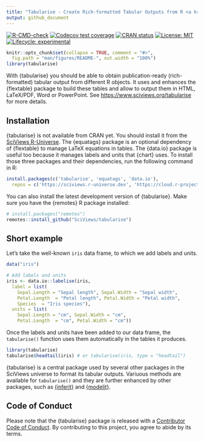 ```yaml
---
title: "Tabularise - Create Rich-formatted Tabular Outputs from R <a href='https://www.sciviews.org/tabularise'><img src='man/figures/logo.png' alt='tabularise website' align='right' height='139'/></a>"
output: github_document
---
```


<!-- Do not edit the README.md file directly. It is generated from README.Rmd. -->

<!-- badges: start -->

[![R-CMD-check](https://github.com/SciViews/tabularise/actions/workflows/R-CMD-check.yaml/badge.svg)](https://github.com/SciViews/tabularise/actions/workflows/R-CMD-check.yaml) [![Codecov test coverage](https://codecov.io/gh/SciViews/tabularise/branch/main/graph/badge.svg)](https://app.codecov.io/gh/SciViews/tabularise?branch=main) [![CRAN status](https://www.r-pkg.org/badges/version/tabularise)](https://CRAN.R-project.org/package=tabularise) [![License: MIT](https://img.shields.io/badge/License-MIT-yellow.svg)](https://opensource.org/licenses/MIT) [![Lifecycle: experimental](https://img.shields.io/badge/lifecycle-experimental-orange.svg)](https://lifecycle.r-lib.org/articles/stages.html#experimental)

<!-- badges: end -->

```r
knitr::opts_chunk$set(collapse = TRUE, comment = "#>",
  fig.path = "man/figures/README-", out.width = "100%")
library(tabularise)
```

With {tabularise} you should be able to obtain publication-ready (rich-formatted) tabular output from different R objects. It uses and enhances the {flextable} package to build these tables and allow to output them in HTML, LaTeX/PDF, Word or PowerPoint. See <https://www.sciviews.org/tabularise> for more details.

## Installation

{tabularise} is not available from CRAN yet. You should install it from the [SciViews R-Universe](https://sciviews.r-universe.dev). The {equatags} package is an optional dependency of {flextable} to manage LaTeX equations in tables. The {data.io} package is useful too because it manages labels and units that {chart} uses. To install those three packages and their dependencies, run the following command in R:

```r
install.packages(c('tabularise', 'equatags', 'data.io'),
  repos = c('https://sciviews.r-universe.dev', 'https://cloud.r-project.org'))
```

You can also install the latest development version of {tabularise}. Make sure you have the {remotes} R package installed:

```r
# install.packages("remotes")
remotes::install_github("SciViews/tabularise")
```

## Short example

Let's take the well-known `iris` data frame, to which we add labels and units.

```r
data("iris")

# Add labels and units
iris <- data.io::labelise(iris,
  label = list(
    Sepal.Length = "Sepal length", Sepal.Width = "Sepal width",
    Petal.Length  = "Petal length", Petal.Width = "Petal width", 
    Species  = "Iris species"),
  units = list(
    Sepal.Length = "cm", Sepal.Width = "cm",
    Petal.Length  = "cm", Petal.Width = "cm"))
```

Once the labels and units have been added to our data frame, the `tabularise()` function uses them automatically in the tables it produces.

```r
library(tabularise)
tabularise$headtail(iris) # or tabularise(iris, type = "headtail")
```

{tabularise} is a central package used by several other packages in the SciViews universe to format its tabular outputs. Variuous methods are available for `tabularise()` and they are further enhanced by other packages, such as [{inferit}](https://www.sciviews.org/inferit/) and [{modelit}](https://www.sciviews.org/modelit/).

## Code of Conduct

Please note that the {tabularise} package is released with a [Contributor Code of Conduct](https://contributor-covenant.org/version/2/1/CODE_OF_CONDUCT.html). By contributing to this project, you agree to abide by its terms.

